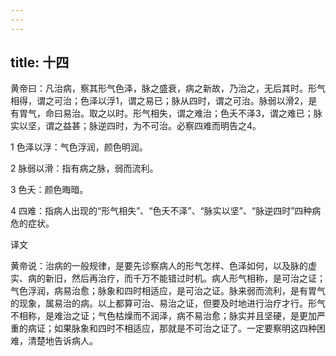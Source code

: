 ```yaml
---
---
---
```

title: 十四
---




黄帝曰：凡治病，察其形气色泽，脉之盛衰，病之新故，乃治之，无后其时。形气相得，谓之可治；色泽以浮1，谓之易已；脉从四时，谓之可治。脉弱以滑2，是有胃气，命曰易治。取之以时。形气相失，谓之难治；色夭不泽3，谓之难已；脉实以坚，谓之益甚；脉逆四时，为不可治。必察四难而明告之4。

1 色泽以浮：气色浮润，颜色明润。

2 脉弱以滑：指有病之脉，弱而流利。

3 色夭：颜色晦暗。

4 四难：指病人出现的“形气相失”、“色夭不泽”、“脉实以坚”、“脉逆四时”四种病危的症状。

译文

黄帝说：治病的一般规律，是要先诊察病人的形气怎样、色泽如何，以及脉的虚实、病的新旧，然后再治疗，而千万不能错过时机。病人形气相称，是可治之证；气色浮润，病易治愈；脉象和四时相适应，是可治之证。脉来弱而流利，是有胃气的现象，属易治的病。以上都算可治、易治之证，但要及时地进行治疗才行。形气不相称，是难治之证；气色枯燥而不润泽，病不易治愈；脉实并且坚硬，是更加严重的病证；如果脉象和四时不相适应，那就是不可治之证了。一定要察明这四种困难，清楚地告诉病人。